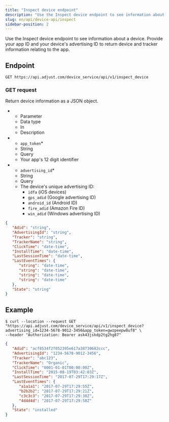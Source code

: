 ```yaml
---
title: "Inspect device endpoint"
description: "Use the Inspect device endpoint to see information about a device. Provide your app ID and your device's advertising ID to return device and tracker information relating to the app."
slug: en/api/device-api/inspect
sidebar-position: 2
---
```


Use the Inspect device endpoint to see information about a device. Provide your app ID and your device's advertising ID to return device and tracker information relating to the app.

## Endpoint

```http "/inspect_device"
GET https://api.adjust.com/device_service/api/v1/inspect_device
```

### GET request

Return device information as a JSON object.

<ListTable>

-  -  Parameter
   -  Data type
   -  In
   -  Description
-  -  `app_token`\*
   -  String
   -  Query
   -  Your app's 12 digit identifier
-  -  `advertising_id`\*
   -  String
   -  Query
   -  The device's unique advertising ID:
      -  `idfa` (iOS devices)
      -  `gps_adid` (Google advertising ID)
      -  `android_id` (Android ID)
      -  `fire_adid` (Amazon Fire ID)
      -  `win_adid` (Windows advertising ID)

</ListTable>

```json
{
   "Adid": "string",
   "AdvertisingId": "string",
   "Tracker": "string",
   "TrackerName": "string",
   "ClickTime": "date-time",
   "InstallTime": "date-time",
   "LastSessionTime": "date-time",
   "LastEventTimes": {
      "string": "date-time",
      "string": "date-time",
      "string": "date-time",
      "string": "date-time"
   },
   "State": "string"
}
```

## Example

```console
$ curl --location --request GET "https://api.adjust.com/device_service/api/v1/inspect_device?advertising_id=1234-5678-9012-3456&app_token=gwzpeepw8uf8" \
--header "Authorization: Bearer ask43jskdp2tg2hg87"
```

```json
{
   "Adid": "acf8534f2f052395e617a38730682ccc",
   "AdvertisingId": "1234-5678-9012-3456",
   "Tracker": "abc123",
   "TrackerName": "Organic",
   "ClickTime": "0001-01-01T00:00:00Z",
   "InstallTime": "2015-08-19T03:42:03Z",
   "LastSessionTime": "2017-07-29T17:29:17Z",
   "LastEventTimes": {
      "a1a1a1": "2017-07-29T17:29:55Z",
      "b2b2b2": "2017-07-29T17:29:21Z",
      "c3c3c3": "2017-07-29T17:29:38Z",
      "4d4d4d": "2017-07-29T17:29:58Z"
   },
   "State": "installed"
}
```
